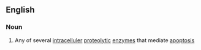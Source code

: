 ==English==

===Noun===
{{wikipedia}}
{{en-noun}}

#{{enzyme}} Any of several [[intracelluler]] [[proteolytic]] [[enzyme]]s that mediate [[apoptosis]]